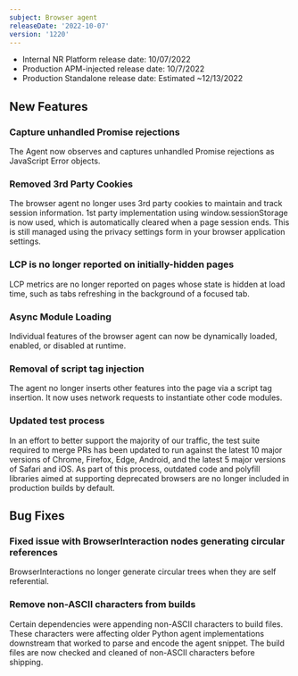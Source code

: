 ```yaml
---
subject: Browser agent
releaseDate: '2022-10-07'
version: '1220'
---
```


* Internal NR Platform release date: 10/07/2022
* Production APM-injected release date: 10/7/2022
* Production Standalone release date: Estimated ~12/13/2022

## New Features

### Capture unhandled Promise rejections
The Agent now observes and captures unhandled Promise rejections as JavaScript Error objects.

### Removed 3rd Party Cookies
The browser agent no longer uses 3rd party cookies to maintain and track session information. 1st party implementation using window.sessionStorage is now used, which is automatically cleared when a page session ends. This is still managed using the privacy settings form in your browser application settings.

### LCP is no longer reported on initially-hidden pages
LCP metrics are no longer reported on pages whose state is hidden at load time, such as tabs refreshing in the background of a focused tab.

### Async Module Loading
Individual features of the browser agent can now be dynamically loaded, enabled, or disabled at runtime.

### Removal of script tag injection
The agent no longer inserts other features into the page via a script tag insertion. It now uses network requests to instantiate other code modules.

### Updated test process
In an effort to better support the majority of our traffic, the test suite required to merge PRs has been updated to run against the latest 10 major versions of Chrome, Firefox, Edge, Android, and the latest 5 major versions of Safari and iOS. As part of this process, outdated code and polyfill libraries aimed at supporting deprecated browsers are no longer included in production builds by default.

## Bug Fixes

### Fixed issue with BrowserInteraction nodes generating circular references
BrowserInteractions no longer generate circular trees when they are self referential.

### Remove non-ASCII characters from builds
Certain dependencies were appending non-ASCII characters to build files. These characters were affecting older Python agent implementations downstream that worked to parse and encode the agent snippet. The build files are now checked and cleaned of non-ASCII characters before shipping.
